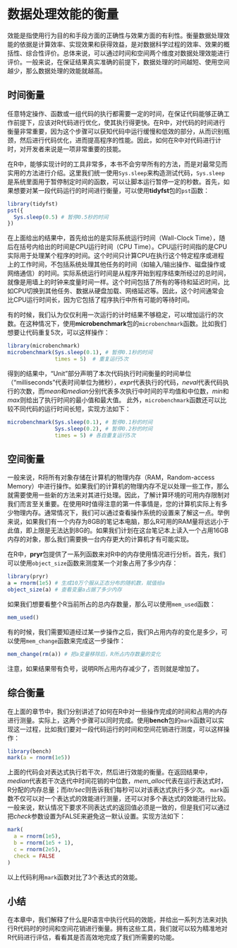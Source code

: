 # 数据处理效能的衡量

效能是指使用行为目的和手段方面的正确性与效果方面的有利性。衡量数据处理效能的依据是计算效率、实现效果和获得效益，是对数据科学过程的效率、效果的概括性、综合性评价。总体来说，可以通过时间和空间两个维度对数据处理效能进行评价。一般来说，在保证结果真实准确的前提下，数据处理的时间越短、使用空间越少，那么数据处理的效能就越高。

## 时间衡量

任意特定操作、函数或一组代码的执行都需要一定的时间，在保证代码能够正确工作前提下，应该对R代码进行优化，使其执行得更快。在R中，对代码的时间进行衡量非常重要，因为这个步骤可以获知代码中运行缓慢和低效的部分，从而识别瓶颈，然后进行代码优化，进而提高程序的性能。因此，如何在R中对代码进行计时，对开发者来说是一项非常重要的技能。

在R中，能够实现计时的工具非常多，本书不会穷举所有的方法，而是对最常见而实用的方法进行介绍。这里我们统一使用`Sys.sleep`来构造测试代码，`Sys.sleep`是系统里面用于暂停制定时间的函数，可以让脚本运行暂停一定的秒数。首先，如果想要对某一段代码运行的时间进行衡量，可以使用**tidyfst**包的`pst`函数：

```{r}
library(tidyfst)
pst({
  Sys.sleep(0.5) # 暂停0.5秒的时间
})
```

在上面给出的结果中，首先给出的是实际系统运行时间（Wall-Clock Time），随后在括号内给出的时间是CPU运行时间（CPU Time）。CPU运行时间指的是CPU实际用于处理某个程序的时间。这个时间只计算CPU在执行这个特定程序或进程上的工作时间，不包括系统处理其他任务的时间（如输入/输出操作、磁盘操作或网络通信）的时间。实际系统运行时间是从程序开始到程序结束所经过的总时间，就像是用墙上的时钟来度量时间一样。这个时间包括了所有的等待和延迟时间，比如CPU切换到其他任务、数据从硬盘加载、网络延迟等。因此，这个时间通常会比CPU运行时间长，因为它包括了程序执行中所有可能的等待时间。

有的时候，我们认为仅仅利用一次运行的计时结果不够稳定，可以增加运行的次数。在这种情况下，使用**microbenchmark**包的`microbenchmark`函数。比如我们想要让代码重复5次，可以这样操作：

```{r}
library(microbenchmark)
microbenchmark(Sys.sleep(0.1), # 暂停0.1秒的时间
               times = 5)  # 重复运行5次
```

得到的结果中，“Unit”部分声明了本次代码执行时间衡量的时间单位（“milliseconds”代表时间单位为微秒），*expr*代表执行的代码，*neval*代表代码执行的次数，而*mean*和*median*分别代表多次执行中时间的平均值和中位数，*min*和*max*则给出了执行时间的最小值和最大值。 此外，`microbenchmark`函数还可以比较不同代码的运行时间长短，实现方法如下：

```{r}
microbenchmark(Sys.sleep(0.1), # 暂停0.1秒的时间
               Sys.sleep(0.2), # 暂停0.2秒的时间
               times = 5) # 各自重复运行5次
```

## 空间衡量

一般来说，R将所有对象存储在计算机的物理内存（RAM，Random-access Memory）中进行操作。如果我们的计算机的物理内存不足以处理一些工作，那么就需要使用一些新的方法来对其进行处理。因此，了解计算环境的可用内存限制对我们而言至关重要。在使用R时值得注意的第一件事情是，您的计算机实际上有多少物理内存。通常情况下，我们可以通过查看操作系统的设置来了解这一点。举例来说，如果我们有一个内存为8GB的笔记本电脑，那么R可用的RAM量将远远小于此值，即上限是无法达到8G的。如果我们计划在这台笔记本上读入一个占用16GB内存的对象，那么我们需要换一台内存更大的计算机才有可能实现。

在R中，**pryr**包提供了一系列函数来对R中的内存使用情况进行分析。首先，我们可以使用`object_size`函数来测度某一个对象占用了多少内存：

```{r}
library(pryr)
a = rnorm(1e5) # 生成10万个服从正态分布的随机数，赋值给a
object_size(a) # 查看变量a占据了多少内存
```

如果我们想要看整个R当前所占的总内存数量，那么可以使用`mem_used`函数：

```{r}
mem_used()
```

有的时候，我们需要知道经过某一步操作之后，我们R占用内存的变化是多少，可以使用`mem_change`函数来完成这一步操作：

```{r}
mem_change(rm(a)) # 把a变量移除后，R所占内存数量的变化
```

注意，如果结果带有负号，说明R所占用内存减少了，否则就是增加了。

## 综合衡量

在上面的章节中，我们分别讲述了如何在R中对一些操作完成的时间和占用的内存进行测量。实际上，这两个步骤可以同时完成。使用**bench**包的`mark`函数可以实现这一过程，比如我们要对一段代码运行的时间和空间花销进行测度，可以这样操作：

```{r}
library(bench)
mark(a = rnorm(1e5))
```

上面的代码会对表达式执行若干次，然后进行效能的衡量。在返回结果中，*median*代表若干次迭代中时间花销的中位数，*mem_alloc*代表在运行表达式时，R分配的内存总量；而*itr/sec*则告诉我们每秒可以对该表达式执行多少次。 `mark`函数不仅可以对一个表达式的效能进行测量，还可以对多个表达式的效能进行比较。一般来说，默认情况下要求不同表达式的返回值必须是一致的，但是我们可以通过把*check*参数设置为FALSE来避免这一默认设置。实现方法如下：

```{r}
mark(
  a = rnorm(1e5),
  b = rnorm(1e5 + 1),
  c = rnorm(2e5),
  check = FALSE
)
```

以上代码利用`mark`函数对比了3个表达式的效能。 

## 小结

在本章中，我们解释了什么是R语言中执行代码的效能，并给出一系列方法来对执行R代码时的时间和空间花销进行衡量。拥有这些工具，我们就可以较为精准地对R代码进行评估，看看其是否高效地完成了我们所需要的功能。
